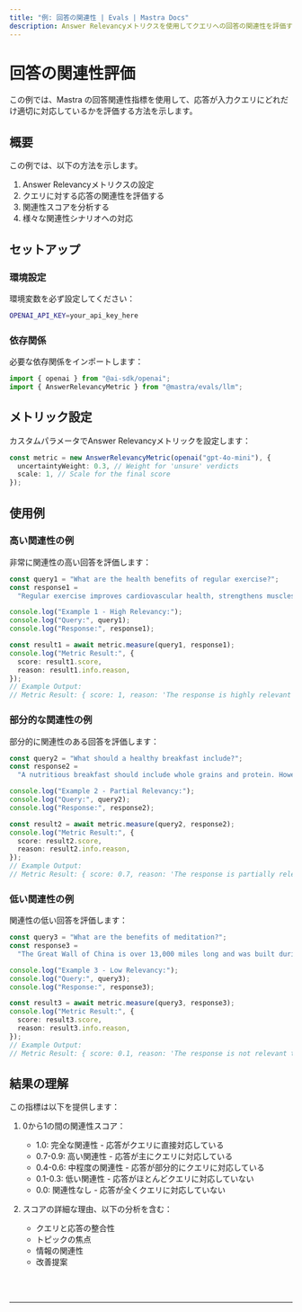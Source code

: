 ```yaml
---
title: "例: 回答の関連性 | Evals | Mastra Docs"
description: Answer Relevancyメトリクスを使用してクエリへの回答の関連性を評価する例。
---
```



# 回答の関連性評価

この例では、Mastra の回答関連性指標を使用して、応答が入力クエリにどれだけ適切に対応しているかを評価する方法を示します。

## 概要

この例では、以下の方法を示します。

1. Answer Relevancyメトリクスの設定
2. クエリに対する応答の関連性を評価する
3. 関連性スコアを分析する
4. 様々な関連性シナリオへの対応

## セットアップ

### 環境設定

環境変数を必ず設定してください：

```bash filename=".env"
OPENAI_API_KEY=your_api_key_here
```

### 依存関係

必要な依存関係をインポートします：

```typescript copy showLineNumbers filename="src/index.ts"
import { openai } from "@ai-sdk/openai";
import { AnswerRelevancyMetric } from "@mastra/evals/llm";
```

## メトリック設定

カスタムパラメータでAnswer Relevancyメトリックを設定します：

```typescript copy showLineNumbers{5} filename="src/index.ts"
const metric = new AnswerRelevancyMetric(openai("gpt-4o-mini"), {
  uncertaintyWeight: 0.3, // Weight for 'unsure' verdicts
  scale: 1, // Scale for the final score
});
```

## 使用例

### 高い関連性の例

非常に関連性の高い回答を評価します：

```typescript copy showLineNumbers{11} filename="src/index.ts"
const query1 = "What are the health benefits of regular exercise?";
const response1 =
  "Regular exercise improves cardiovascular health, strengthens muscles, boosts metabolism, and enhances mental well-being through the release of endorphins.";

console.log("Example 1 - High Relevancy:");
console.log("Query:", query1);
console.log("Response:", response1);

const result1 = await metric.measure(query1, response1);
console.log("Metric Result:", {
  score: result1.score,
  reason: result1.info.reason,
});
// Example Output:
// Metric Result: { score: 1, reason: 'The response is highly relevant to the query. It provides a comprehensive overview of the health benefits of regular exercise.' }
```

### 部分的な関連性の例

部分的に関連性のある回答を評価します：

```typescript copy showLineNumbers{26} filename="src/index.ts"
const query2 = "What should a healthy breakfast include?";
const response2 =
  "A nutritious breakfast should include whole grains and protein. However, the timing of your breakfast is just as important - studies show eating within 2 hours of waking optimizes metabolism and energy levels throughout the day.";

console.log("Example 2 - Partial Relevancy:");
console.log("Query:", query2);
console.log("Response:", response2);

const result2 = await metric.measure(query2, response2);
console.log("Metric Result:", {
  score: result2.score,
  reason: result2.info.reason,
});
// Example Output:
// Metric Result: { score: 0.7, reason: 'The response is partially relevant to the query. It provides some information about healthy breakfast choices but misses the timing aspect.' }
```

### 低い関連性の例

関連性の低い回答を評価します：

```typescript copy showLineNumbers{41} filename="src/index.ts"
const query3 = "What are the benefits of meditation?";
const response3 =
  "The Great Wall of China is over 13,000 miles long and was built during the Ming Dynasty to protect against invasions.";

console.log("Example 3 - Low Relevancy:");
console.log("Query:", query3);
console.log("Response:", response3);

const result3 = await metric.measure(query3, response3);
console.log("Metric Result:", {
  score: result3.score,
  reason: result3.info.reason,
});
// Example Output:
// Metric Result: { score: 0.1, reason: 'The response is not relevant to the query. It provides information about the Great Wall of China but does not mention meditation.' }
```

## 結果の理解

この指標は以下を提供します：

1. 0から1の間の関連性スコア：

   - 1.0: 完全な関連性 - 応答がクエリに直接対応している
   - 0.7-0.9: 高い関連性 - 応答が主にクエリに対応している
   - 0.4-0.6: 中程度の関連性 - 応答が部分的にクエリに対応している
   - 0.1-0.3: 低い関連性 - 応答がほとんどクエリに対応していない
   - 0.0: 関連性なし - 応答が全くクエリに対応していない

2. スコアの詳細な理由、以下の分析を含む：
   - クエリと応答の整合性
   - トピックの焦点
   - 情報の関連性
   - 改善提案

<br />
<br />
<hr className="dark:border-[#404040] border-gray-300" />
<br />
<br />
<GithubLink
  link={
    "https://github.com/mastra-ai/mastra/blob/main/examples/basics/evals/answer-relevancy"
  }
/>
